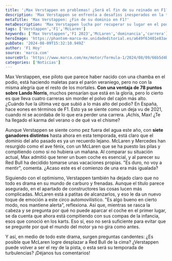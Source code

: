```yaml
---
title: '¡Max Verstappen en problemas! ¿Será el fin de su reinado en F1?'
description: 'Max Verstappen se enfrenta a desafíos inesperados en la temporada de F1. ¿Habrá llegado su hora de descanso en el podio? Descubre la historia detrás del drama.'
metaTitle: 'Max Verstappen: ¿Fin de su dominio en F1?'
metaDescription: 'Max Verstappen lucha por recuperar su lugar en el podio. ¿Es McLaren la nueva amenaza en F1? Descubre todos los detalles del drama actual.'
tags: ['Verstappen','F1','McLaren']
keywords: ['Max Verstappen','F1 2023','McLaren','dominancia','carrera']
heroImage: 'https://phantom-marca-mx.unidadeditorial.es/a649f63401e83ae51d3fcaecd49c6e86/resize/600/mx/assets/multimedia/imagenes/2024/08/09/17231932319934.jpg'
pubDate: '2024-08-09T15:32:10.949Z'
author: 'F1 Hoy'
source: 'marca.com'
sourceUrl: 'https://www.marca.com/mx/motor/formula-1/2024/08/09/66b5d4b7e2704e4e098b458e.html'
categories: ['Noticias']
---
```

Max Verstappen, ese piloto que parece haber nacido con una chamba en el podio, está haciendo maletas para el parón veraniego, pero no con la misma alegría que el resto de los mortales. **Con una ventaja de 78 puntos sobre Lando Norris**, muchos pensarían que está en la gloria, pero lo cierto es que lleva cuatro carreras sin morder el polvo del cajón más alto. ¿Cuándo fue la última vez que subió a lo más alto del podio? En España, hace eones en términos de F1. Esto ya se siente como un deja vu de 2021, cuando ni se acordaba de lo que era perder una carrera. ¡Achís, Max! ¿Te ha llegado el karma del verano o de qué va el chisme?

Aunque Verstappen se siente como pez fuera del agua este año, con **siete ganadores distintos** hasta ahora en esta temporada, está claro que el dominio del año pasado es ya un recuerdo lejano. McLaren y Mercedes han resurgido como el ave fénix, con un McLaren que se ha puesto las pilas y compitiendo como si no hubiera un mañana. Al comparar su situación actual, Max admitió que tener un buen coche es esencial, y al parecer su Red Bull ha decidido tomarse unas vacaciones propias. "Es duro, no voy a mentir", comenta. ¿Acaso este es el comienzo de una era más igualada?

Siguiendo con el optimismo, Verstappen también ha dejado claro que no todo es drama en su mundo de carburo y frenadas. Aunque el título parece asegurado, en el apartado de constructores las cosas lucen más complicadas. McLaren está a patitas de alcanzarlos, y eso le da un nuevo toque de emoción a este circo automovilístico. "Es algo bueno en cierto modo, nos mantiene alerta", reflexiona. Así que, mientras se rasca la cabeza y se pregunta por qué no puede aparcar el coche en el primer lugar, se da cuenta que ahora está compitiendo con sus compas de la infancia, esos que conoció en los karts. Eso sí, eso no será suficiente para evitar que se pregunte por qué el mundo del motor ya no gira como antes.

Y así, en medio de todo este drama, surgen preguntas candentes: ¿Es posible que McLaren logre desplazar a Red Bull de la cima? ¿Verstappen puede volver a ser el rey de la pista, o esta será su temporada de turbulencias? ¡Déjanos tus comentarios!


